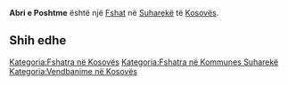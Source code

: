 {{Fshat në Kosovës
 | Emri                = Abri e Poshtme
| sqi_N_name = Abri e Poshtme
| sqi_N_FULL_NAME_RO = Abri e Poshtme
| sqi_N_FULL_NAME_ND_RO = Abri e Poshtme
| sqi_N_SORT_NAME_RG = ABRIEPOSHTME
| sqi_N_FULL_NAME_RG = Abri e Poshtme
| sqi_N_FULL_NAME_ND_RG = Abri e Poshtme
| sqi_V_name = Abrijë e Poshtemë
| sqi_V_FULL_NAME_RO = Abrijë e Poshtemë Obrijë e Ulët Abri e Poshtëm Obrinja i Ultë
| sqi_V_FULL_NAME_ND_RO = Abrije e Poshteme Obrije e Ulet Abri e Poshtem Obrinja i Ulte
| sqi_V_SORT_NAME_RG = ABRIJEEPOSHTEME OBRIJEEULET ABRIEPOSHTEM OBRINJAIULTE
| sqi_V_FULL_NAME_RG = Abrijë e Poshtemë Obrijë e Ulët Abri e Poshtëm Obrinja i Ultë
| sqi_V_FULL_NAME_ND_RG = Abrije e Poshteme Obrije e Ulet Abri e Poshtem Obrinja i Ulte
| srp_N_name = Donje Obrinje
| srp_N_FULL_NAME_RO = Donje Obrinje
| srp_N_FULL_NAME_ND_RO = Donje Obrinje
| srp_N_SORT_NAME_RG = DONJEOBRINJE
| srp_N_FULL_NAME_RG = Donje Obrinje
| srp_N_FULL_NAME_ND_RG = Donje Obrinje
| srp_NS_name = Доње Обриње
| srp_NS_FULL_NAME_RO = Доње Обриње
| srp_NS_FULL_NAME_ND_RO = Доње Обриње
| srp_NS_SORT_NAME_RG = ДОЊЕОБРИЊЕ
| srp_NS_FULL_NAME_RG = Доње Обриње
| srp_NS_FULL_NAME_ND_RG = Доње Обриње

 | Emri (Rasa dhanore) = 
 | Figura              = 
 | Shteti              = Kosovo
 | Komuna              = Suharekë
 | Kodi postar         = 
 | Sipërfaqja          = 

 | Popullsia           = 

 | Regj. i popullsisë  = 
 | Dend. e popullsisë  = 
 | Faqja zyrtare       = 
 <!--- Koordinatat ----> 
 | Gjerësia            = 42.641389
 | Gjatësia            = 20.753611
 | Lartësia            = 
}}
'''Abri e Poshtme''' është një [[Fshat]] në [[Suharekë]] të [[Kosovës]].

<!-- == Gjeografia == -->
<!-- == Historia == -->
<!-- == Demografia == -->
== Shih edhe ==
{{Komuna Suharekë}}
{{Kosovo-Administrata-Cung}}

[[Kategoria:Fshatra në Kosovës]]
[[Kategoria:Fshatra në Kommunes Suharekë]]
[[Kategoria:Vendbanime në Kosovës]]